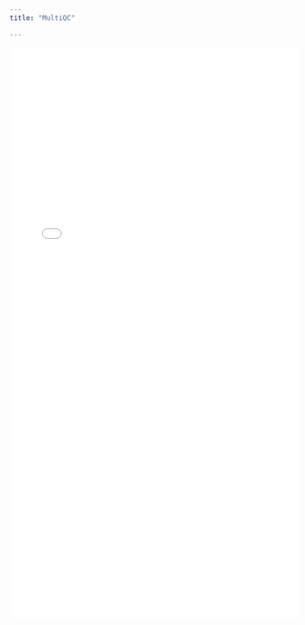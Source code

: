```yaml
---
title: "MultiQC"

---
```


<iframe width="100%" height="1000px" src="./external_reports/multiqc_report.html" frameBorder="0"></iframe>
